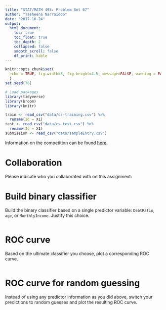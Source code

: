 ```yaml
---
title: "STAT/MATH 495: Problem Set 07"
author: "Tasheena Narraidoo"
date: "2017-10-24"
output:
  html_document:
    toc: true
    toc_float: true
    toc_depth: 2
    collapsed: false
    smooth_scroll: false
    df_print: kable
---
```


```r
knitr::opts_chunk$set(
  echo = TRUE, fig.width=8, fig.height=4.5, message=FALSE, warning = FALSE
  )
set.seed(76)

# Load packages
library(tidyverse)
library(broom)
library(knitr)

train <- read_csv("data/cs-training.csv") %>% 
  rename(Id = X1)
test <- read_csv("data/cs-test.csv") %>% 
  rename(Id = X1)
submission <- read_csv("data/sampleEntry.csv")
```

Information on the competition can be found [here](https://www.kaggle.com/c/GiveMeSomeCredit/data).



# Collaboration

Please indicate who you collaborated with on this assignment: 



# Build binary classifier

Build the binary classifier based on a single predictor variable: `DebtRatio`,
`age`, or `MonthlyIncome`. Justify this choice.

```r

```



# ROC curve

Based on the ultimate classifier you choose, plot a corresponding ROC curve.

```r

```



# ROC curve for random guessing

Instead of using any predictor information as you did above, switch your
predictions to random guesses and plot the resulting ROC curve.

```r

```
